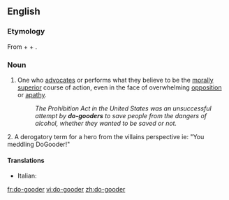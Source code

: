 ==English==

===Etymology===
From {{term|do}} + {{term|good}} + {{term|-er}}.

===Noun===
{{en-noun}}

# One who [[advocate]]s or performs what they believe to be the [[morally]] [[superior]] course of action, even in the face of overwhelming [[opposition]] or [[apathy]].
#: ''The Prohibition Act in the United States was an unsuccessful attempt by '''do-gooders''' to save people from the dangers of alcohol, whether they wanted to be saved or not.''

2.  A derogatory term for a hero from the villains perspective ie: "You meddling DoGooder!"

====Translations====
{{top}}
* Italian: {{t-|it|buonista|m|f}}
{{mid}}

{{bottom}}

[[fr:do-gooder]]
[[vi:do-gooder]]
[[zh:do-gooder]]